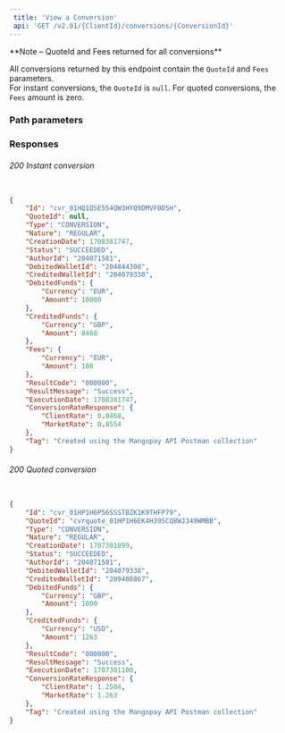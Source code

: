 ```yaml
---  
 title: 'View a Conversion'  
 api: 'GET /v2.01/{ClientId}/conversions/{ConversionId}'  
---  
```


  

<Note>  
**Note – QuoteId and Fees returned for all conversions** 
  
All conversions returned by this endpoint contain the `QuoteId` and `Fees` parameters.   
For instant conversions, the `QuoteId` is `null`. For quoted conversions, the `Fees` amount is zero.  
</Note>  

### Path parameters  

<ConversionId />  

### Responses  

###### 200 Instant conversion  

<IdResponse />  

<QuoteIdResponse />  

<TypeResponse />  

<NatureResponse />  

<CreationDateResponse />  

<StatusResponse />  

<AuthorIdResponse />  

<DebitedWalletIdResponse />  

<CreditedWalletIdResponse />  

<DebitedFundsResponse />  

<CreditedFundsResponse />  

<FeesResponse />  

<ResultCodeResponse />  

<ResultMessageResponse />  

<ExecutionDateResponse />  

<ConversionRateResponseResponse />  

<TagResponse />  

 <ResponseExample>  

```json Instant conversion  

{
    "Id": "cvr_01HQ1QSE554QW3HYQ9DMVF0D5H",
    "QuoteId": null,
    "Type": "CONVERSION",
    "Nature": "REGULAR",
    "CreationDate": 1708381747,
    "Status": "SUCCEEDED",
    "AuthorId": "204071581",
    "DebitedWalletId": "204844308",
    "CreditedWalletId": "204079338",
    "DebitedFunds": {
        "Currency": "EUR",
        "Amount": 10000
    },
    "CreditedFunds": {
        "Currency": "GBP",
        "Amount": 8468
    },
    "Fees": {
        "Currency": "EUR",
        "Amount": 100
    },
    "ResultCode": "000000",
    "ResultMessage": "Success",
    "ExecutionDate": 1708381747,
    "ConversionRateResponse": {
        "ClientRate": 0.8468,
        "MarketRate": 0.8554
    },
    "Tag": "Created using the Mangopay API Postman collection"
}  

 ```  

 </ResponseExample>  

###### 200 Quoted conversion  

<IdResponse />  

<QuoteIdResponse />  

<TypeResponse />  

<NatureResponse />  

<CreationDateResponse />  

<StatusResponse />  

<AuthorIdResponse />  

<DebitedWalletIdResponse />  

<CreditedWalletIdResponse />  

<DebitedFundsResponse />  

<CreditedFundsResponse />  

<FeesResponse />  

<ResultCodeResponse />  

<ResultMessageResponse />  

<ExecutionDateResponse />  

<ConversionRateResponseResponse />  

<TagResponse />  

 <ResponseExample>  

```json Quoted conversion  

{
    "Id": "cvr_01HP1H6P56SSSTBZK1K9THFP79",
    "QuoteId": "cvrquote_01HP1H6EK4H39SCQ8WJ349WMBB",
    "Type": "CONVERSION",
    "Nature": "REGULAR",
    "CreationDate": 1707301099,
    "Status": "SUCCEEDED",
    "AuthorId": "204071581",
    "DebitedWalletId": "204079338",
    "CreditedWalletId": "209408867",
    "DebitedFunds": {
        "Currency": "GBP",
        "Amount": 1000
    },
    "CreditedFunds": {
        "Currency": "USD",
        "Amount": 1263
    },
    "ResultCode": "000000",
    "ResultMessage": "Success",
    "ExecutionDate": 1707301100,
    "ConversionRateResponse": {
        "ClientRate": 1.2504,
        "MarketRate": 1.263
    },
    "Tag": "Created using the Mangopay API Postman collection"
}  

 ```  

 </ResponseExample>